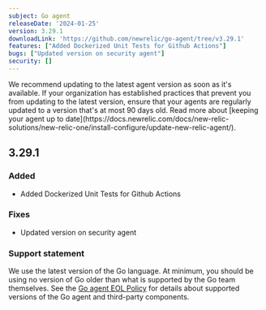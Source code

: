 ```yaml
---
subject: Go agent
releaseDate: '2024-01-25'
version: 3.29.1
downloadLink: 'https://github.com/newrelic/go-agent/tree/v3.29.1'
features: ["Added Dockerized Unit Tests for Github Actions"]
bugs: ["Updated version on security agent"]
security: []
---
```


<Callout variant="important">
We recommend updating to the latest agent version as soon as it's available. If your organization has established practices that prevent you from updating to the latest version, ensure that your agents are regularly updated to a version that's at most 90 days old. Read more about [keeping your agent up to date](https://docs.newrelic.com/docs/new-relic-solutions/new-relic-one/install-configure/update-new-relic-agent/).
</Callout>


## 3.29.1
### Added
* Added Dockerized Unit Tests for Github Actions

### Fixes
* Updated version on security agent

### Support statement
We use the latest version of the Go language. At minimum, you should be using no version of Go older than what is supported by the Go team themselves.
See the [Go agent EOL Policy](/docs/apm/agents/go-agent/get-started/go-agent-eol-policy) for details about supported versions of the Go agent and third-party components.





